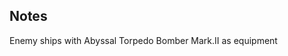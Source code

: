 {{EnemyEquipmentInfoKai|Abyssal Torpedo Bomber Mark.II}}

==Notes==
<categorytree mode=pages depth=0>Enemy ships with Abyssal Torpedo Bomber Mark.II as equipment</categorytree>

{{EnemyEquipmentList}}
